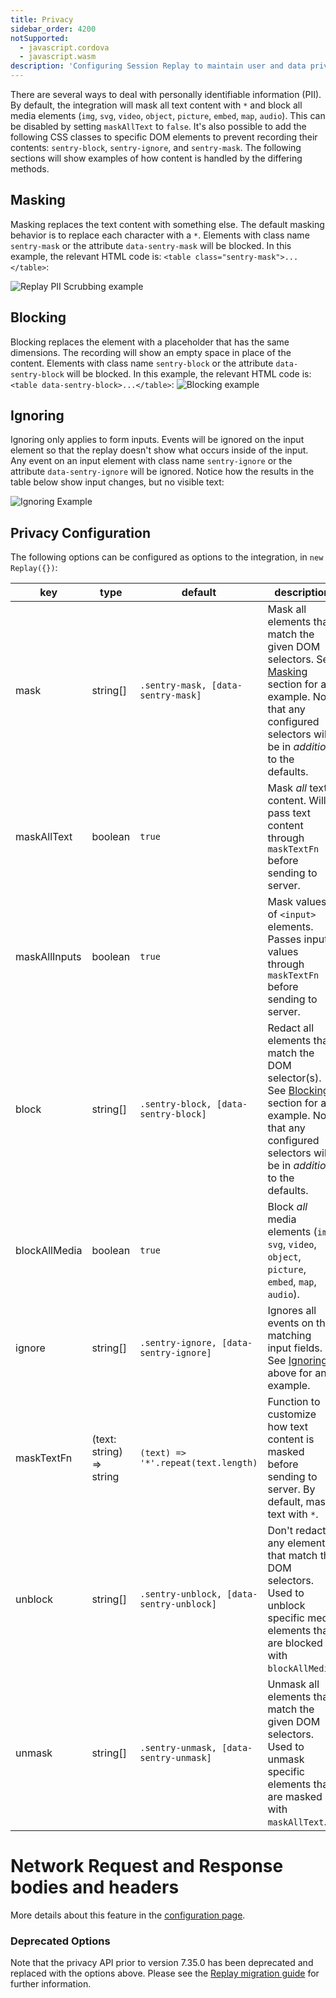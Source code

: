```yaml
---
title: Privacy
sidebar_order: 4200
notSupported:
  - javascript.cordova
  - javascript.wasm
description: 'Configuring Session Replay to maintain user and data privacy.'
---
```


<Include name="beta-note-session-replay.mdx" />

There are several ways to deal with personally identifiable information (PII). By default, the integration will mask all text content with `*` and block all media elements (`img`, `svg`, `video`, `object`, `picture`, `embed`, `map`, `audio`). This can be disabled by setting `maskAllText` to `false`. It's also possible to add the following CSS classes to specific DOM elements to prevent recording their contents: `sentry-block`, `sentry-ignore`, and `sentry-mask`. The following sections will show examples of how content is handled by the differing methods.

## Masking

Masking replaces the text content with something else. The default masking behavior is to replace each character with a `*`. Elements with class name `sentry-mask` or the attribute `data-sentry-mask` will be blocked. In this example, the relevant HTML code is: `<table class="sentry-mask">...</table>`:

![Replay PII Scrubbing example](masking.png)

## Blocking

Blocking replaces the element with a placeholder that has the same dimensions. The recording will show an empty space in place of the content. Elements with class name `sentry-block` or the attribute `data-sentry-block` will be blocked. In this example, the relevant HTML code is: `<table data-sentry-block>...</table>`:
![Blocking example](./blocking.png)

## Ignoring

Ignoring only applies to form inputs. Events will be ignored on the input element so that the replay doesn't show what occurs inside of the input. Any event on an input element with class name `sentry-ignore` or the attribute `data-sentry-ignore` will be ignored. Notice how the results in the table below show input changes, but no visible text:

![Ignoring Example](./ignoring.gif)

## Privacy Configuration

The following options can be configured as options to the integration, in `new Replay({})`:

| key           | type                     | default                                  | description                                                                                                                                                                     |
| ------------- | ------------------------ | ---------------------------------------- | ------------------------------------------------------------------------------------------------------------------------------------------------------------------------------- |
| mask          | string[]                 | `.sentry-mask, [data-sentry-mask]`       | Mask all elements that match the given DOM selectors. See [Masking](#masking) section for an example. Note that any configured selectors will be in _addition_ to the defaults. |
| maskAllText   | boolean                  | `true`                                   | Mask _all_ text content. Will pass text content through `maskTextFn` before sending to server.                                                                                  |
| maskAllInputs | boolean                  | `true`                                   | Mask values of `<input>` elements. Passes input values through `maskTextFn` before sending to server.                                                                           |
| block         | string[]                 | `.sentry-block, [data-sentry-block]`     | Redact all elements that match the DOM selector(s). See [Blocking](#blocking) section for an example. Note that any configured selectors will be in _addition_ to the defaults. |
| blockAllMedia | boolean                  | `true`                                   | Block _all_ media elements (`img`, `svg`, `video`, `object`, `picture`, `embed`, `map`, `audio`).                                                                               |
| ignore        | string[]                 | `.sentry-ignore, [data-sentry-ignore]`   | Ignores all events on the matching input fields. See [Ignoring](#ignoring) above for an example.                                                                                |
| maskTextFn    | (text: string) => string | `(text) => '*'.repeat(text.length)`      | Function to customize how text content is masked before sending to server. By default, masks text with `*`.                                                                     |
| unblock       | string[]                 | `.sentry-unblock, [data-sentry-unblock]` | Don't redact any elements that match the DOM selectors. Used to unblock specific media elements that are blocked with `blockAllMedia`.                                          |
| unmask        | string[]                 | `.sentry-unmask, [data-sentry-unmask]`   | Unmask all elements that match the given DOM selectors. Used to unmask specific elements that are masked with `maskAllText`.                                                    |

# Network Request and Response bodies and headers

<Include name="replay-network-sensitive-data.mdx" />

More details about this feature in the [configuration page](configuration/#network-details).

### Deprecated Options

Note that the privacy API prior to version 7.35.0 has been deprecated and replaced with the options above. Please see the [Replay migration guide](https://github.com/getsentry/sentry-javascript/blob/master/packages/replay/MIGRATION.md#upgrading-replay-from-7340-to-7350---6645) for further information.
